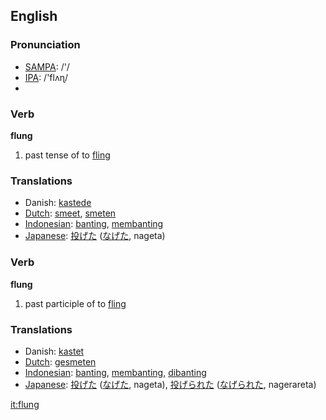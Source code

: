==English==
=== Pronunciation ===
*[[w:SAMPA|SAMPA]]: /'/
*[[w:IPA|IPA]]: /'flʌɳ/
*{{audio|en-us-flung.ogg|Audio (US)}}

=== Verb ===

'''flung'''

# past tense of to [[fling]]

=== Translations ===
*Danish: [[kastede]]
*[[Dutch]]: [[smeet]], [[smeten]]
*[[Indonesian]]: [[banting]], [[banting|membanting]]
*[[Japanese]]: [[投げた]] ([[なげた]], nageta)

=== Verb ===

'''flung'''

# past participle of to [[fling]]

=== Translations ===
*Danish: [[kastet]]
*[[Dutch]]: [[gesmeten]]
*[[Indonesian]]: [[banting]], [[banting|membanting]], [[banting|dibanting]]
*[[Japanese]]: [[投げた]] ([[なげた]], nageta), [[投げられた]] ([[なげられた]], nagerareta)

[[it:flung]]